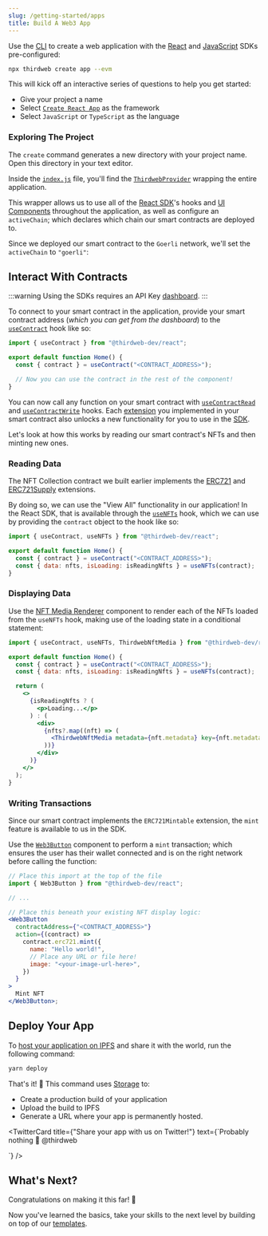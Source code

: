 ```yaml
---
slug: /getting-started/apps
title: Build A Web3 App
---
```



Use the [CLI](/cli) to create a web application with the
[React](/react) and [JavaScript](/typescript) SDKs pre-configured:

```bash
npx thirdweb create app --evm
```

This will kick off an interactive series of questions to help you get started:

- Give your project a name
- Select [`Create React App`](https://reactjs.org/docs/create-a-new-react-app.html#create-react-app) as the framework
- Select `JavaScript` or `TypeScript` as the language

### Exploring The Project

The `create` command generates a new directory with your project name.
Open this directory in your text editor.

Inside the [`index.js`](https://github.com/thirdweb-example/cra-javascript-starter/blob/main/src/index.js#L15-L17) file,
you'll find the [`ThirdwebProvider`](/react/react.thirdwebprovider) wrapping the entire application.

This wrapper allows us to use all of the [React SDK](/react)'s hooks and [UI Components](/react/react.web3button) throughout the application, as well as configure an `activeChain`;
which declares which chain our smart contracts are deployed to.

Since we deployed our smart contract to the `Goerli` network, we'll set the `activeChain` to `"goerli"`:

## Interact With Contracts

:::warning
Using the SDKs requires an API Key [dashboard](https://thirdweb.com/dashboard).
:::

To connect to your smart contract in the application,
provide your smart contract address (_which you can get from the dashboard_) to the
[`useContract`](/react/react.usecontract)
hook like so:

```jsx title="src/App.js"
import { useContract } from "@thirdweb-dev/react";

export default function Home() {
  const { contract } = useContract("<CONTRACT_ADDRESS>");

  // Now you can use the contract in the rest of the component!
}
```

You can now call any function on your smart contract with [`useContractRead`](/react/react.usecontractread) and
[`useContractWrite`](/react/react.usecontractwrite) hooks.
Each [extension](/solidity/extensions) you implemented in your smart contract also
unlocks a new functionality for you to use in the [SDK](/sdk).

Let's look at how this works by reading our smart contract's NFTs and then minting new ones.

### Reading Data

The NFT Collection contract we built earlier implements the [ERC721](/solidity/base-contracts/erc721base)
and [ERC721Supply](/solidity/extensions/erc721supply) extensions.

By doing so, we can use the "View All"
functionality in our application! In the React SDK, that is available
through the [`useNFTs`](/react/react.usenfts) hook, which we can use by providing the `contract` object to the hook like so:

```jsx title="src/App.js"
import { useContract, useNFTs } from "@thirdweb-dev/react";

export default function Home() {
  const { contract } = useContract("<CONTRACT_ADDRESS>");
  const { data: nfts, isLoading: isReadingNfts } = useNFTs(contract);
}
```

### Displaying Data

Use the [NFT Media Renderer](/ui-components/nft-renderer) component to
render each of the NFTs loaded from the `useNFTs` hook, making use of the loading state in a conditional statement:

```jsx title="src/App.js"
import { useContract, useNFTs, ThirdwebNftMedia } from "@thirdweb-dev/react";

export default function Home() {
  const { contract } = useContract("<CONTRACT_ADDRESS>");
  const { data: nfts, isLoading: isReadingNfts } = useNFTs(contract);

  return (
    <>
      {isReadingNfts ? (
        <p>Loading...</p>
      ) : (
        <div>
          {nfts?.map((nft) => (
            <ThirdwebNftMedia metadata={nft.metadata} key={nft.metadata.id} />
          ))}
        </div>
      )}
    </>
  );
}
```

### Writing Transactions

Since our smart contract implements the `ERC721Mintable` extension,
the `mint` feature is available to us in the SDK.

Use the [`Web3Button`](/ui-components/web3button) component to perform a `mint` transaction; which ensures the user
has their wallet connected and is on the right network before calling the function:

```jsx title="src/App.js"
// Place this import at the top of the file
import { Web3Button } from "@thirdweb-dev/react";

// ...

// Place this beneath your existing NFT display logic:
<Web3Button
  contractAddress={"<CONTRACT_ADDRESS>"}
  action={(contract) =>
    contract.erc721.mint({
      name: "Hello world!",
      // Place any URL or file here!
      image: "<your-image-url-here>",
    })
  }
>
  Mint NFT
</Web3Button>;
```

## Deploy Your App

To [host your application on IPFS](https://blog.thirdweb.com/guides/how-to-host-your-web-app-on-ipfs/)
and share it with the world, run the following command:

```bash
yarn deploy
```

That's it! 🥳 This command uses [Storage](/storage) to:

- Create a production build of your application
- Upload the build to IPFS
- Generate a URL where your app is permanently hosted.

<TwitterCard
  title={"Share your app with us on Twitter!"}
  text={`Probably nothing 👀 @thirdweb
  
<your-deployment-url-here>`}
/>

## What's Next?

Congratulations on making it this far! 🎉

Now you've learned the basics, take your skills to the next level by building on top of our [templates](/templates).
